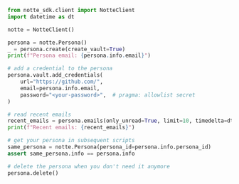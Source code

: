 ```python personas.py
from notte_sdk.client import NotteClient
import datetime as dt

notte = NotteClient()

persona = notte.Persona() 
_ = persona.create(create_vault=True)
print(f"Persona email: {persona.info.email}")

# add a credential to the persona
persona.vault.add_credentials(
    url="https://github.com/",
    email=persona.info.email,
    password="<your-password>",  # pragma: allowlist secret
)

# read recent emails
recent_emails = persona.emails(only_unread=True, limit=10, timedelta=dt.timedelta(minutes=5))
print(f"Recent emails: {recent_emails}")

# get your persona in subsequent scripts
same_persona = notte.Persona(persona_id=persona.info.persona_id)
assert same_persona.info == persona.info

# delete the persona when you don't need it anymore
persona.delete()

```